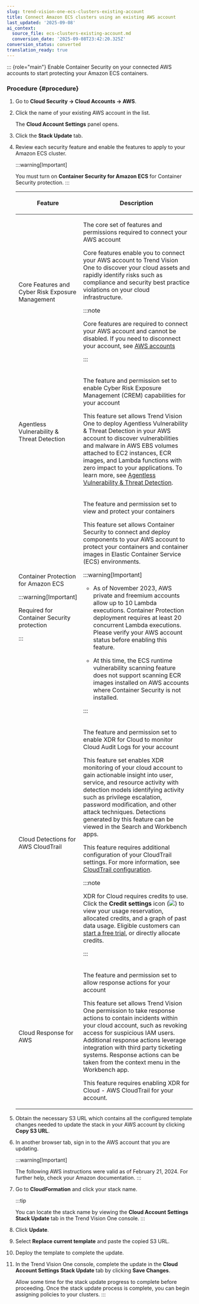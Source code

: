 ```yaml
---
slug: trend-vision-one-ecs-clusters-existing-account
title: Connect Amazon ECS clusters using an existing AWS account
last_updated: '2025-09-08'
ai_context:
  source_file: ecs-clusters-existing-account.md
  conversion_date: '2025-09-08T23:42:20.325Z'
conversion_status: converted
translation_ready: true
---
```


::: {role="main"}
Enable Container Security on your connected AWS accounts to start protecting your Amazon ECS containers.

### Procedure {#procedure}

1.  Go to **Cloud Security → Cloud Accounts → AWS**.

2.  Click the name of your existing AWS account in the list.

    The **Cloud Account Settings** panel opens.

3.  Click the **Stack Update** tab.

4.  Review each security feature and enable the features to apply to your Amazon ECS cluster.

    :::warning[Important]

    You must turn on **Container Security for Amazon ECS** for Container Security protection.
    :::

    <table>
    <colgroup>
    <col style="width: 25%" />
    <col style="width: 75%" />
    </colgroup>
    <thead>
    <tr>
    <th><p>Feature</p></th>
    <th><p>Description</p></th>
    </tr>
    </thead>
    <tbody>
    <tr>
    <td><p>Core Features and Cyber Risk Exposure Management</p></td>
    <td><p>The core set of features and permissions required to connect your AWS account</p>
    <p>Core features enable you to connect your AWS account to Trend Vision One to discover your cloud assets and rapidly identify risks such as compliance and security best practice violations on your cloud infrastructure.</p>
    

    :::note
    
    <p>Core features are required to connect your AWS account and cannot be disabled. If you need to disconnect your account, see <a href="trend-vision-one-aws-accounts">AWS accounts</a></p>
    

    :::

    </td>
    </tr>
    <tr>
    <td><p>Agentless Vulnerability &amp; Threat Detection</p></td>
    <td><p>The feature and permission set to enable Cyber Risk Exposure Management (CREM) capabilities for your account</p>
    <p>This feature set allows Trend Vision One to deploy Agentless Vulnerability &amp; Threat Detection in your AWS account to discover vulnerabilities and malware in AWS EBS volumes attached to EC2 instances, ECR images, and Lambda functions with zero impact to your applications. To learn more, see <a href="trend-vision-one-agentless-vulnerability-threat">Agentless Vulnerability &amp; Threat Detection</a>.</p></td>
    </tr>
    <tr>
    <td><p>Container Protection for Amazon ECS</p>
    

    :::warning[Important]
    
    <p>Required for Container Security protection</p>
    

    :::

    </td>
    <td><p>The feature and permission set to view and protect your containers</p>
    <p>This feature set allows Container Security to connect and deploy components to your AWS account to protect your containers and container images in Elastic Container Service (ECS) environments.</p>
    

    :::warning[Important]
    
    <ul>
    <li><p>As of November 2023, AWS private and freemium accounts allow up to 10 Lambda executions. Container Protection deployment requires at least 20 concurrent Lambda executions. Please verify your AWS account status before enabling this feature.</p></li>
    <li><p>At this time, the ECS runtime vulnerability scanning feature does not support scanning ECR images installed on AWS accounts where Container Security is not installed.</p></li>
    </ul>
    

    :::

    </td>
    </tr>
    <tr>
    <td><p>Cloud Detections for AWS CloudTrail</p></td>
    <td><p>The feature and permission set to enable XDR for Cloud to monitor Cloud Audit Logs for your account</p>
    <p>This feature set enables XDR monitoring of your cloud account to gain actionable insight into user, service, and resource activity with detection models identifying activity such as privilege escalation, password modification, and other attack techniques. Detections generated by this feature can be viewed in the Search and Workbench apps.</p>
    <p>This feature requires additional configuration of your CloudTrail settings. For more information, see <a href="trend-vision-one-cloudtrail-configuration">CloudTrail configuration</a>.</p>
    

    :::note
    
    <p>XDR for Cloud requires credits to use. Click the <strong>Credit settings</strong> icon (<img src="./images/gear_icon=fc9a51ad-35af-4fe3-92c6-5e41b2dfc5d9.webp" />) to view your usage reservation, allocated credits, and a graph of past data usage. Eligible customers can <a href="trend-vision-one-v1-features-free-trials">start a free trial</a>, or directly allocate credits.</p>
    

    :::

    </td>
    </tr>
    <tr>
    <td><p>Cloud Response for AWS</p></td>
    <td><p>The feature and permission set to allow response actions for your account</p>
    <p>This feature set allows Trend Vision One permission to take response actions to contain incidents within your cloud account, such as revoking access for suspicious IAM users. Additional response actions leverage integration with third party ticketing systems. Response actions can be taken from the context menu in the Workbench app.</p>
    <p>This feature requires enabling XDR for Cloud - AWS CloudTrail for your account.</p></td>
    </tr>
    </tbody>
    </table>

5.  Obtain the necessary S3 URL which contains all the configured template changes needed to update the stack in your AWS account by clicking **Copy S3 URL**.

6.  In another browser tab, sign in to the AWS account that you are updating.

    :::warning[Important]

    The following AWS instructions were valid as of February 21, 2024. For further help, check your Amazon documentation.
    :::

7.  Go to **CloudFormation** and click your stack name.

    :::tip

    You can locate the stack name by viewing the **Cloud Account Settings** **Stack Update** tab in the Trend Vision One console.
    :::

8.  Click **Update**.

9.  Select **Replace current template** and paste the copied S3 URL.

10. Deploy the template to complete the update.

11. In the Trend Vision One console, complete the update in the **Cloud Account Settings** **Stack Update** tab by clicking **Save Changes**.

    Allow some time for the stack update progress to complete before proceeding. Once the stack update process is complete, you can begin assigning policies to your clusters.
:::
